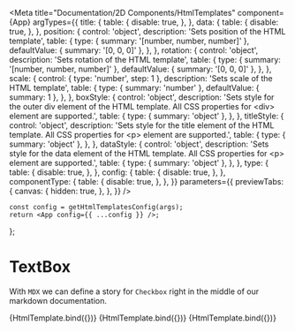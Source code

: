 
<Meta
    title="Documentation/2D Components/HtmlTemplates"
    component={App}
    argTypes={{
        title: {
            table: {
                disable: true,
            },
        },
        data: {
            table: {
                disable: true,
            },
        },
        position: {
            control: 'object',
            description: 'Sets position of the HTML template',
            table: {
                type: { summary: '[number, number, number]' },
                defaultValue: { summary: '[0, 0, 0]' },
            },
        },
        rotation: {
            control: 'object',
            description: 'Sets rotation of the HTML template',
            table: {
                type: { summary: '[number, number, number]' },
                defaultValue: { summary: '[0, 0, 0]' },
            },
        },
        scale: {
            control: { type: 'number', step: 1 },
            description: 'Sets scale of the HTML template',
            table: {
                type: { summary: 'number' },
                defaultValue: { summary: 1 },
            },
        },
        boxStyle: {
            control: 'object',
            description: 'Sets style for the outer div element of the HTML template. All CSS properties for &lt;div&gt; element are supported.',
            table: {
                type: { summary: 'object' },
            },
        },
        titleStyle: {
            control: 'object',
            description: 'Sets style for the title element of the HTML template. All CSS properties for &lt;p&gt; element are supported.',
            table: {
                type: { summary: 'object' },
            },
        },
        dataStyle: {
            control: 'object',
            description: 'Sets style for the data element of the HTML template. All CSS properties for &lt;p&gt; element are supported.',
            table: {
                type: { summary: 'object' },
            },
        },
        type: {
            table: {
                disable: true,
            },
        },
        config: {
            table: {
                disable: true,
            },
        },
        componentType: {
            table: {
                disable: true,
            },
        },
    }}
    parameters={{
        previewTabs: {
            canvas: {
                hidden: true,
            },
        },
    }}
/>

    const config = getHtmlTemplatesConfig(args);
    return <App config={{ ...config }} />;
};

# TextBox

With `MDX` we can define a story for `Checkbox` right in the middle of our
markdown documentation.

<Canvas isColumn>
    <Story
        name="ParagraphBox"
        args={{
            type: HtmlTemplateTypes.ParagraphBox,
            title: 'Benefits of using AR',
            data: '81% of shoppers feel more confident in their purchase as a result of using AR. Provide customers with a sense of how products would look and fit in their environment. Increase shopper confidence, order volume, and sales.',
            position: [0, 0, 0],
            rotation: [0, 0, 0],
            scale: 1,
            boxStyle: { background: 'white', width: '500px', borderRadius: '10px', border: '3px solid black', padding: '20px' },
            titleStyle: { fontSize: '36px', color: 'black', padding: '2px', margin: '0px', marginBottom: '20px' },
            dataStyle: { fontSize: '18px', padding: '2px', margin: '0px' },
        }}
    >
        {HtmlTemplate.bind({})}
    </Story>
    <Story
        name="NumberedListBox"
        args={{
            type: HtmlTemplateTypes.NumberedListBox,
            title: 'Benefits of using AR',
            data: [
                '81% of shoppers feel more confident in their purchase as a result of using AR.',
                'Provide customers with a sense of how products would look and fit in their environment.',
                'Increase shopper confidence, order volume, and sales.',
            ],
            position: [0, 0, 0],
            rotation: [0, 0, 0],
            scale: 1,
            boxStyle: { background: 'white', width: '500px', borderRadius: '10px', border: '3px solid black', padding: '20px' },
            titleStyle: { fontSize: '36px', color: 'black', padding: '2px', margin: '0px', marginBottom: '20px' },
            dataStyle: { fontSize: '18px', padding: '2px', margin: '0px' },
        }}
    >
        {HtmlTemplate.bind({})}
    </Story>
    <Story
        name="BulletedListBox"
        args={{
            type: HtmlTemplateTypes.BulletedListBox,
            title: 'Benefits of using AR',
            data: [
                '81% of shoppers feel more confident in their purchase as a result of using AR.',
                'Provide customers with a sense of how products would look and fit in their environment.',
                'Increase shopper confidence, order volume, and sales.',
            ],
            position: [0, 0, 0],
            rotation: [0, 0, 0],
            scale: 1,
            boxStyle: { background: 'white', width: '500px', borderRadius: '10px', border: '3px solid black', padding: '20px' },
            titleStyle: { fontSize: '36px', color: 'black', padding: '2px', margin: '0px', marginBottom: '20px' },
            dataStyle: { fontSize: '18px', padding: '2px', margin: '0px' },
        }}
    >
        {HtmlTemplate.bind({})}
    </Story>
</Canvas>

<ArgsTable story="ParagraphBox" />
